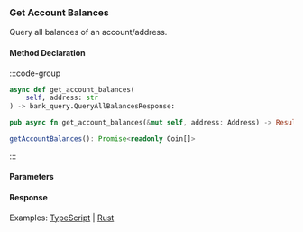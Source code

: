 ### Get Account Balances

Query all balances of an account/address.

#### Method Declaration

:::code-group

```python [Python]
async def get_account_balances(
    self, address: str
) -> bank_query.QueryAllBalancesResponse:
```

```rust [Rust]
pub async fn get_account_balances(&mut self, address: Address) -> Result<Vec<Coin>, Error>
```

```typescript [TypeScript]
getAccountBalances(): Promise<readonly Coin[]>
```

:::

#### Parameters


#### Response

Examples: [TypeScript] | [Rust]

[Rust]: https://github.com/dydxprotocol/v4-clients/blob/3e8c7e1b960291b7ef273962d374d9934a5c4d33/v4-client-rs/client/examples/noble_transfer.rs#L62
[TypeScript]: https://github.com/dydxprotocol/v4-clients/blob/3e8c7e1b960291b7ef273962d374d9934a5c4d33/v4-client-js/examples/noble_example.ts#L58

